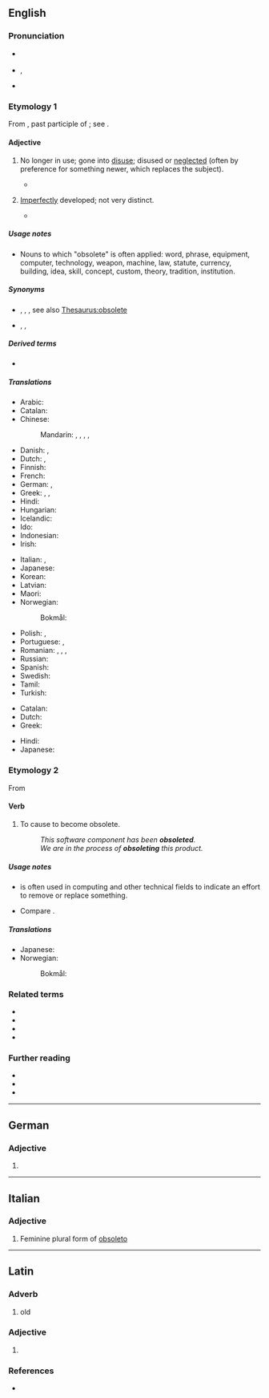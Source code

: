 {{also|obsolète}}
==English==

===Pronunciation===
* {{a|UK}} {{IPA|/ɒbsəˈliːt/|lang=en}}
* {{a|US}} {{enPR|äbsəˈlēt}}, {{IPA|/ɑbsəˈliːt/|lang=en}}
* {{audio|en-us-obsolete.ogg|Audio (US)|lang=en}}

===Etymology 1===
From {{etyl|la|en}} {{m|la|obsoletus||worn out, gone out of use}}, past participle of {{m|la|obsolescere||to wear out, fall into disuse, grow old, decay}}; see {{m|en|obsolesce}}.

====Adjective====
{{en-adj}}

# {{lb|en|of words, equipment, etc.}} No longer in use; gone into [[disuse]]; disused or [[neglect]]ed (often by preference for something newer, which replaces the subject).
#* {{quote-magazine|date=2013-07-20|volume=408|issue=8845|magazine={{w|The Economist}}
|title=[http://www.economist.com/news/http://www.economist.com/news/business/21582001-army-new-online-courses-scaring-wits-out-traditional-universities-can-they The attack of the MOOCs]
|passage=Since the launch early last year of&nbsp;[&hellip;] two Silicon Valley start-ups offering free education through MOOCs, massive open online courses, the ivory towers of academia have been shaken to their foundations. University brands built in some cases over centuries have been forced to contemplate the possibility that information technology will rapidly make their existing business model '''obsolete'''.}}
#: {{ux|en|It is speculated that, within a few years, the Internet's speedy delivery of news worldwide will make newspapers '''obsolete'''.}}
# {{lb|en|biology}} [[imperfect|Imperfectly]] developed; not very distinct.
#* {{quote-book|title=The Birds of Our Rambles: With a Companion for the Country|page=130|author=Charles Dixon|year=1891|passage=These two birds somewhat closely resemble each other, but the Sedge Warbler is russet-brown above, the feathers with dark centres, the pale buff eyestripe is very clearly defined, and the underparts are buffish white; the Reed Warbler is more olive on the upper parts, the feathers having no dark centres, the underparts are more inclined to buff, and the eyestripe is nearly '''obsolete'''.}}

=====Usage notes=====
* Nouns to which "obsolete" is often applied: word, phrase, equipment, computer, technology, weapon, machine, law, statute, currency, building, idea, skill, concept, custom, theory, tradition, institution.

=====Synonyms=====
* {{sense|no longer in use}} {{l|en|antiquated}}, {{l|en|deprecated}}, {{l|en|disused}}, see also [[Thesaurus:obsolete]]
* {{sense|in biology: imperfectly developed}} {{l|en|abortive}}, {{l|en|obscure}}, {{l|en|rudimental}}

=====Derived terms=====
* {{l|en|obsoleteness}}

=====Translations=====
{{trans-top|no longer in use}}
* Arabic: {{t|ar|عفا عليها الزمن}}
* Catalan: {{t+|ca|obsolet}}
* Chinese:
*: Mandarin: {{t+|cmn|淘汰|tr=táotài|sc=Hani}}, {{t+|cmn|過時|sc=Hani}}, {{t+|cmn|过时|tr=guòshí|sc=Hani}}, {{t+|cmn|廢棄|sc=Hani}}, {{t+|cmn|废弃|tr=fèiqì|sc=Hani}}
* Danish: {{t|da|gået af brug}}, {{t|da|forældet}}
* Dutch: {{t+|nl|verouderd}}, {{t+|nl|achterhaald}}
* Finnish: {{t+|fi|vanhentunut}}
* French: {{t+|fr|obsolète}}
* German: {{t+|de|veraltet}}, {{t+|de|obsolet}}
* Greek: {{t+|el|απαρχαιωμένος|m}}, {{t+|el|ξεπερασμένος|m}}, {{t+|el|παρωχημένος|m}}
* Hindi: {{t+|hi|अप्रचलित|tr=apracalita}}
* Hungarian: {{t+|hu|elavult}}
* Icelandic: {{t|is|úreltur|m}}
* Ido: {{t+|io|obsoleta}}
* Indonesian: {{t+|id|usang}}
* Irish: {{t|ga|seanchaite}}
{{trans-mid}}
* Italian: {{t+|it|obsoleto}}, {{t|it|in disuso}}
* Japanese: {{t|ja|廃れる|tr=すたれた, sutareta|alt=廃れた|sc=Jpan}}
* Korean: {{t+|ko|폐어|tr=pe-eo}}
* Latvian: {{t|lv|novecojis}}
* Maori: {{t|mi|tūnguru}}
* Norwegian:
*: Bokmål: {{t+|nb|foreldet}}
* Polish: {{t+|pl|przestarzały}}, {{t|pl|zdezaktualizowany}}
* Portuguese: {{t+|pt|obsoleto|m}}, {{t|pt|obsoleta|f}}
* Romanian: {{t|ro|ieșit din uz}}, {{t|ro|scos din uz}}, {{t+|ro|învechit}}, {{t+|ro|desuet}}
* Russian: {{t+|ru|устаре́вший}}
* Spanish: {{t+|es|obsoleto}}
* Swedish: {{t+|sv|förlegad}}
* Tamil: {{t|ta|வழக்கற்றுப்போன|sc=Taml}}
* Turkish: {{t+|tr|eskimiş}}
{{trans-bottom}}

{{trans-top|in biology: imperfectly developed}}
* Catalan: {{t|ca|rudimentari}}
* Dutch: {{t+|nl|rudimentair}}
* Greek: {{t+|el|υποτυπώδης|m|f}}
{{trans-mid}}
* Hindi: {{t|hi|अर्धविकसित|m|tr=ardhavikasita|sc=Deva}}
* Japanese: {{t+|ja|退化|tr=たいかした, taika shita|alt=退化した|sc=Jpan}}
{{trans-bottom}}

===Etymology 2===
From {{etyl|la|en}} {{m|la|obsoleto||degrade, soil, sully, stain, defile}}

====Verb====
{{en-verb|obsolet}}

# {{lb|en|transitive|US}} To cause to become obsolete.
#: ''This software component has been '''obsoleted'''.''
#: ''We are in the process of '''obsoleting''' this product.''

=====Usage notes=====
* {{m|en|obsolete|To obsolete}} is often used in computing and other technical fields to indicate an effort to remove or replace something.
* Compare {{m|en|deprecated||no longer considered correct usage}}.

=====Translations=====
{{trans-top|to cause to become obsolete}}
* Japanese: {{t|ja|廃止する|tr=haishi-suru}}
* Norwegian:
*: Bokmål: {{t|nb|forelde}}
{{trans-mid}}
{{trans-bottom}}

===Related terms===
* {{l|en|obsolesce}}
* {{l|en|obsolescence}}
* {{l|en|obsolescent}}
* {{l|en|obsoletion}}

===Further reading===

* {{R:Webster 1913}}
* {{R:Century 1911}}
* {{R:OneLook}}

----

==German==

===Adjective===
{{head|de|adjective form}}

# {{de-inflected form of|obsolet}}

----

==Italian==

===Adjective===
{{head|it|adjective form|g=f-p|feminine plural form of|obsoleto}}

# Feminine plural form of [[obsoleto]]

----

==Latin==

===Adverb===
{{head|la|adverb|head=obsolētē}}

# old

===Adjective===
{{la-part-form|obsolēte}}

# {{inflection of|obsolētus||voc|m|s|lang=la}}

===References===
* {{R:Elementary Lewis}}